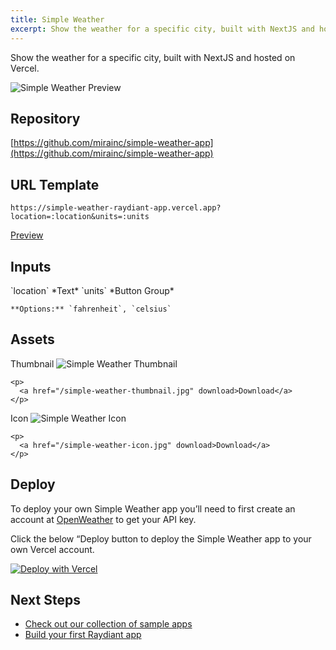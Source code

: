 ```yaml
---
title: Simple Weather
excerpt: Show the weather for a specific city, built with NextJS and hosted on Vercel.
---
```


Show the weather for a specific city, built with NextJS and hosted on Vercel.

![Simple Weather Preview](/simple-weather-preview.png)

## Repository

[https://github.com/mirainc/simple-weather-app](https://github.com/mirainc/simple-weather-app)

## URL Template

```
https://simple-weather-raydiant-app.vercel.app?location=:location&units=:units
```

[Preview](https://simple-weather-raydiant-app.vercel.app?location=New%20York)

## Inputs

<OptionsTable>
  <OptionTitle>
    `location`
  </OptionTitle>
  <OptionDescription>
    *Text*
  </OptionDescription>
  <OptionTitle>
    `units`
  </OptionTitle>
  <OptionDescription>
    *Button Group*

    **Options:** `fahrenheit`, `celsius`
  </OptionDescription>
</OptionsTable>

## Assets

<OptionsTable>
  <OptionTitle>
    Thumbnail

  </OptionTitle>
  <OptionDescription>
    <img alt="Simple Weather Thumbnail" src="/simple-weather-thumbnail.jpg" style={{ maxWidth: 200 }} />

    <p>
      <a href="/simple-weather-thumbnail.jpg" download>Download</a>
    </p>
  </OptionDescription>
  <OptionTitle>
    Icon
  </OptionTitle>
  <OptionDescription>
    <img alt="Simple Weather Icon" src="/simple-weather-icon.jpg" style={{ maxWidth: 40 }} />

    <p>
      <a href="/simple-weather-icon.jpg" download>Download</a>
    </p>
  </OptionDescription>
</OptionsTable>

## Deploy

To deploy your own Simple Weather app you’ll need to first create an account at [OpenWeather](https://home.openweathermap.org/) to get your API key.

Click the below “Deploy button to deploy the Simple Weather app to your own Vercel account.

<a href="https://vercel.com/new/clone?repository-url=https%3A%2F%2Fgithub.com%2Fmirainc%2Fsimple-weather-app&env=OPENWEATHERMAP_API_KEY&envDescription=OpenWeather%20API%20key&envLink=https%3A%2F%2Fhome.openweathermap.org%2F&redirect-url=https%3A%2F%2Fdevelopers.raydiant.com%2Fdocs%2Fget-started%2Fsample-apps%2Fsimple-weather">
  <img src="https://vercel.com/button" alt="Deploy with Vercel" />
</a>

## Next Steps

- [Check out our collection of sample apps](/docs/get-started/sample-apps)
- [Build your first Raydiant app](/docs/get-started/build-an-app)

